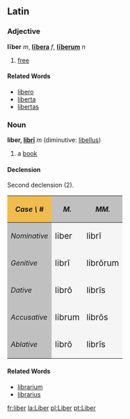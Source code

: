 ==Latin==
===Adjective===
'''līber''' ''m'', '''[[libera|lībera]]''' ''f'', '''[[liberum|līberum]]''' ''n''

#[[free]]
====Related Words====
*[[libero]]
*[[liberta]]
*[[libertas]]
===Noun===
'''liber, [[Wiktionary Appendix:Latin second declension|librī]]''' ''m'' (diminutive: [[libellus]])
#a [[book]]

====Declension====
Second declension (2).
{| cellpadding="5" border="1"
!style="background:#F1BC4E;"| ''Case \ #''
!style="background:#C0C0C0;"| ''M.''
!style="background:#C0C0C0;"| ''MM.''
|-
!style="background:#C0C0C0;"| ''Nominative''
|style="background:#F5F5F5;"| <big> liber
|style="background:#F5F5F5;"| <big> libr&#299;
|-
!style="background:#C0C0C0;"| ''Genitive''
|style="background:#F5F5F5;"| <big> libr&#299;
|style="background:#F5F5F5;"| <big> libr&#333;rum
|-
!style="background:#C0C0C0;"| ''Dative''
|style="background:#F5F5F5;"| <big> libr&#333;
|style="background:#F5F5F5;"| <big> libr&#299;s
|-
!style="background:#C0C0C0;"| ''Accusative''
|style="background:#F5F5F5;"| <big> librum
|style="background:#F5F5F5;"| <big> libr&#333;s
|-
!style="background:#C0C0C0;"| ''Ablative''
|style="background:#F5F5F5;"| <big> libr&#333;
|style="background:#F5F5F5;"| <big> libr&#299;s
|}

====Related Words====
*[[librarium]]
*[[librarius]]

[[fr:liber]]
[[la:Liber]]
[[pl:Liber]]
[[pt:Liber]]